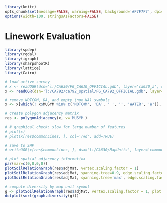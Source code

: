 ```r
library(knitr)
opts_chunk$set(message=FALSE, warning=FALSE, background='#F7F7F7', dpi=100, fig.align='center', dev='CairoPNG', tidy=FALSE)
options(width=100, stringsAsFactors=FALSE)
```

# Linework Evaluation

```r
library(spdep)
library(rgdal)
library(igraph)
library(sharpshootR)
library(lattice)
library(Cairo)

# load active survey
# x <- readOGR(dsn='l:/CA630/FG_CA630_OFFICIAL.gdb', layer='ca630_a', stringsAsFactors=FALSE)
x <- readOGR(dsn='l:/CA792/ca792_spatial/FG_CA792_OFFICIAL.gdb', layer='ca792_a', stringsAsFactors=FALSE)

# remove NOTCOM, DA, and empty (non-NA) symbols
x <- x[which(! x$MUSYM %in% c('NOTCOM', 'DA', ' ', '', 'WATER', 'W')), ]

# create polygon adjacency matrix
res <- polygonAdjacency(x, v='MUSYM')

# # graphical check: slow for large number of features
# plot(x)
# plot(x[res$commonLines, ], col='red', add=TRUE)

# save to SHP
# writeOGR(x[res$commonLines, ], dsn='l:/CA630/MapUnits', layer='common-soil-lines', driver='ESRI Shapefile', overwrite_layer=TRUE)
```



```r
# plot spatial adjacency information
par(mar=c(0,0,0,0))
plotSoilRelationGraph(res$adjMat, vertex.scaling.factor = 1)
plotSoilRelationGraph(res$adjMat, spanning.tree=0.9, edge.scaling.factor=0.1)
plotSoilRelationGraph(res$adjMat, spanning.tree='max', edge.scaling.factor=0.1, vertex.scaling.factor=1.5)
```


```r
# compute diversity by map unit symbol
g <- plotSoilRelationGraph(res$adjMat, vertex.scaling.factor = 1, plot.style = 'none')
dotplot(sort(graph.diversity(g)))
```

